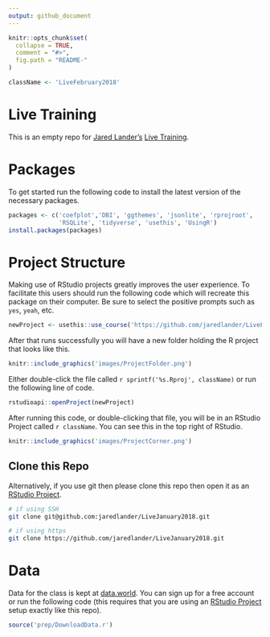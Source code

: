 ```yaml
---
output: github_document
---
```


<!-- README.md is generated from README.Rmd. Please edit that file -->

```r
knitr::opts_chunk$set(
  collapse = TRUE,
  comment = "#>",
  fig.path = "README-"
)
```

```r
className <- 'LiveFebruary2018'
```

# Live Training

This is an empty repo for [Jared Lander's](https://www.jaredlander.com) [Live Training](https://www.safaribooksonline.com/live-training/courses/beginning-r-programming/0636920144847/).

# Packages

To get started run the following code to install the latest version of the necessary packages.

```r
packages <- c('coefplot','DBI', 'ggthemes', 'jsonlite', 'rprojroot', 
              'RSQLite', 'tidyverse', 'usethis', 'UsingR')
install.packages(packages)
```

# Project Structure

Making use of RStudio projects greatly improves the user experience. To facilitate this users should run the following code which will recreate this package on their computer. Be sure to select the positive prompts such as `yes`, `yeah`, etc.

```r
newProject <- usethis::use_course('https://github.com/jaredlander/LiveFebruary2018/archive/master.zip')
```

After that runs successfully you will have a new folder holding the R project that looks like this.

```r
knitr::include_graphics('images/ProjectFolder.png')
```

Either double-click the file called `r sprintf('%s.Rproj', className)` or run the following line of code.

```r
rstudioapi::openProject(newProject)
```

After running this code, or double-clicking that file, you will be in an RStudio Project called `r className`. You can see this in the top right of RStudio.

```r
knitr::include_graphics('images/ProjectCorner.png')
```

## Clone this Repo

Alternatively, if you use git then please clone this repo then open it as an [RStudio Project](https://support.rstudio.com/hc/en-us/articles/200526207-Using-Projects).

```sh
# if using SSH
git clone git@github.com:jaredlander/LiveJanuary2018.git

# if using https
git clone https://github.com/jaredlander/LiveJanuary2018.git
```

# Data

Data for the class is kept at [data.world](https://data.world/landeranalytics/training). You can sign up for a free account or run the following code (this requires that you are using an [RStudio Project](https://support.rstudio.com/hc/en-us/articles/200526207-Using-Projects) setup exactly like this repo).

```r
source('prep/DownloadData.r')
```
